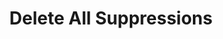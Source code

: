 ---
title: "Delete All Suppressions"
sidebarTitle: "Wipe Suppressions"
openapi: "/openapi.yaml DELETE /v2/accounts/{account_id}/suppressions"
---